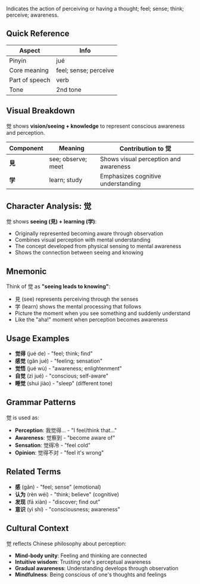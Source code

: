 Indicates the action of perceiving or having a thought; feel; sense; think; perceive; awareness.

## Quick Reference

| Aspect         | Info                  |
| -------------- | --------------------- |
| Pinyin         | jué                   |
| Core meaning   | feel; sense; perceive |
| Part of speech | verb                  |
| Tone           | 2nd tone              |

## Visual Breakdown

觉 shows **vision/seeing + knowledge** to represent conscious awareness and perception.

| Component | Meaning            | Contribution to 觉                    |
| --------- | ------------------ | ------------------------------------- |
| **見**    | see; observe; meet | Shows visual perception and awareness |
| **学**    | learn; study       | Emphasizes cognitive understanding    |

## Character Analysis: 觉

觉 shows **seeing (見) + learning (学)**:

- Originally represented becoming aware through observation
- Combines visual perception with mental understanding
- The concept developed from physical sensing to mental awareness
- Shows the connection between seeing and knowing

## Mnemonic

Think of 觉 as **"seeing leads to knowing"**:

- 見 (see) represents perceiving through the senses
- 学 (learn) shows the mental processing that follows
- Picture the moment when you see something and suddenly understand
- Like the "aha!" moment when perception becomes awareness

## Usage Examples

- **觉得** (jué de) - "feel; think; find"
- **感觉** (gǎn jué) - "feeling; sensation"
- **觉悟** (jué wù) - "awareness; enlightenment"
- **自觉** (zì jué) - "conscious; self-aware"
- **睡觉** (shuì jiào) - "sleep" (different tone)

## Grammar Patterns

觉 is used as:

- **Perception**: 我觉得... - "I feel/think that..."
- **Awareness**: 觉察到 - "become aware of"
- **Sensation**: 觉得冷 - "feel cold"
- **Opinion**: 觉得不对 - "feel it's wrong"

## Related Terms

- **感** (gǎn) - "feel; sense" (emotional)
- **认为** (rèn wéi) - "think; believe" (cognitive)
- **发现** (fā xiàn) - "discover; find out"
- **意识** (yì shí) - "consciousness; awareness"

## Cultural Context

觉 reflects Chinese philosophy about perception:

- **Mind-body unity**: Feeling and thinking are connected
- **Intuitive wisdom**: Trusting one's perceptual awareness
- **Gradual awareness**: Understanding develops through observation
- **Mindfulness**: Being conscious of one's thoughts and feelings
